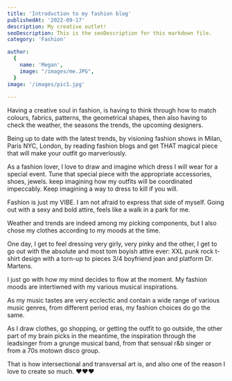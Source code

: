 ```yaml
---
title: 'Introduction to my fashion blog'
publishedAt: '2022-09-17'
description: My creative outlet!
seoDescription: This is the seoDescription for this markdown file.
category: 'Fashion'

author:
  {
    name: 'Megan',
    image: "/images/me.JPG",
  }
image: '/images/pic1.jpg'
  
---
```




Having a creative soul in fashion, is having to think through how to match colours, fabrics, patterns, the geometrical shapes, then also having to check the weather, the seasons the trends, the upcoming designers. 

Being up to date with the latest trends, by visioning fashion shows in Milan, Paris NYC, London, by reading fashion blogs and get THAT magical piece that will make your outfit go marverlously. 

As a fashion lover, I love to draw and imagine which dress I will wear for a special event. Tune that special piece with the appropriate accessories, shoes, jewels. keep imagining how my outfits will be coordinated impeccably. 
Keep imagining a way to dress to kill if you will. 

Fashion is just my VIBE. I am not afraid to express that side of myself. Going out with a sexy and bold attire, feels like a walk in a park for me.

Weather and trends are indeed among my picking components, but I also chose my clothes according to my moods at the time. 

One day, I get to feel dressing very girly, very pinky and the other, I get to go out with the absolute and most tom boyish attire ever: XXL punk rock t-shirt design with a torn-up to pieces 3/4 boyfriend jean and platform Dr. Martens.

I just go with how my mind decides to flow at the moment. My fashion moods are intertiwned with my various musical inspirations. 

As my music tastes are very ecclectic and contain a wide range of various music genres, from different period eras, my fashion choices do go the same.

As I draw clothes, go shopping, or getting the outfit to go outside, the other part of my brain picks in the meantime, the inspiration through the leadsinger from a grunge musical band, from that sensual r&b singer or 
 from a 70s motown disco group.

 That is how intersectional and transversal art is, and also one of the reason I love to create so much. ❤️❤️❤️



